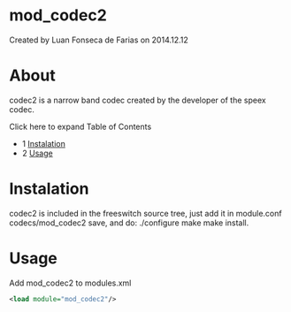 
# mod_codec2 

 Created by  Luan Fonseca de Farias on 2014.12.12

# About

codec2 is a narrow band codec created by the developer of the speex codec.

Click here to expand Table of Contents

* 1 [Instalation](#instalation)
* 2 [Usage](#usage)

# Instalation

codec2 is included in the freeswitch source tree, just add it in module.conf codecs/mod\_codec2 save, and do: ./configure make make install.

# Usage

Add mod\_codec2 to modules.xml

```xml
<load module="mod_codec2"/>
```


